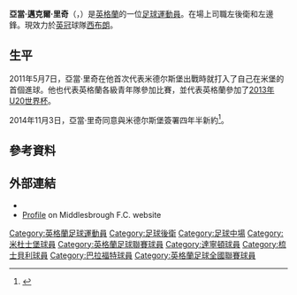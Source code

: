 {{expand|time=2014-06-17T08:03:03+00:00}}

{{noteTA
|G1=足球|G2=EPL|G3=FAcup
|T=zh-hans:亚当·里奇;zh-hk:阿當·列亞治;zh-tw:亞當·里奇;
|1=zh-hans:亚当;zh-hk:阿當;zh-tw:亞當;
|2=zh-hans:里奇;zh-hk:列亞治;zh-tw:里奇;
|3=zh-hans:迈克尔;zh-hk:米高;zh-tw:邁克爾;
}}
{{Infobox football biography
| name = 阿當·列亞治<br>''Adam Reach''
| image =
| caption = 
| fullname = Adam Michael Reach<ref name="Professional retain list & free transfers 2012/13">{{Cite news
 |title       = Professional retain list & free transfers 2012/13
 |url         = http://www.football-league.co.uk/staticFiles/4e/bd/0,,10794~179534,00.pdf
 |publisher   = The Football League
 |format      = PDF
 |date        = 18 May 2013
 |page        = 20
 |accessdate  = 23 June 2013
 |deadurl     = yes
 |archiveurl  = https://web.archive.org/web/20140802074454/http://www.football-league.co.uk/staticFiles/4e/bd/0%2C%2C10794~179534%2C00.pdf
 |archivedate = 2014年8月2日
}}</ref>
| birth_date = {{birth date and age|1993|2|3|df=y}}
| birth_place = [[英格蘭|英格蘭]][[切斯特勒街|切斯特勒街]]
| height = {{height|ft=6|in=1}}
| position = [[後衛_(足球)#邊後衛|左閘]]、[[中場#翼鋒|翼鋒]]
| currentclub = [[西布罗姆维奇足球俱乐部|西布朗]]
| clubnumber = 20
| youthyears1 = 2009–2010
| youthclubs1 = [[米德尔斯堡足球俱乐部|米杜士堡]]
| years1 = 2010–2016 | caps1 = 63 | goals1 = 6 | clubs1 = [[米德尔斯堡足球俱乐部|米杜士堡]]
| years2 = 2011  | caps2 = 5 | goals2 = 1 | clubs2 = → [[达灵顿足球俱乐部|-{zh-hans:达灵顿; zh-hk:達寧頓;}-]]
| years3 = 2013–2014 | caps3 = 22 | goals3 = 3 | clubs3 = → [[谢斯伯利足球俱乐部|梳士貝利]]
| years4 = 2014 | caps4 = 18 | goals4 = 3 | clubs4= → [[布拉德福德城足球俱乐部|巴拉福特]]
| years5 = 2015–2016
| clubs5 = → [[普雷斯顿足球俱乐部|普雷斯頓]]
| caps5 = 35
| goals5 = 4
| years6 = 2016–2021
| clubs6 = [[谢周三足球俱乐部|錫周三]]
| caps6 = 209
| goals6 = 21
| years7 = 2021–
| clubs7 = [[西布罗姆维奇足球俱乐部|西布朗]]
| caps7 = 11
| goals7 = 0
| nationalyears1 = 2011 | nationalteam1 = [[英格蘭19歲以下足球代表隊|英格蘭U19]] | nationalcaps1  = 4 | nationalgoals1 = 0
| nationalyears2 = 2013 | nationalteam2 = [[英格蘭20歲以下足球代表隊|英格蘭U20]] | nationalcaps2  = 3 | nationalgoals2 = 0
| club-update = 2021年11月3日 04:02 (UTC)
| nationalteam-update = 13:08, 29 June 2013 (UTC)
}}

'''亞當·邁克爾·里奇'''（{{lang-en|'''Adam Michael Reach'''}}，{{bd|1993年|2月3日|catidx=Reach, Adam}}）是[[英格蘭|英格蘭]]的一位[[足球|足球]][[運動員|運動員]]。在場上司職左後衛和左邊鋒。現效力於[[英格蘭足球冠軍聯賽|英冠]]球隊[[西布罗姆维奇足球俱乐部|西布朗]]。

==生平==
2011年5月7日，亞當·里奇在他首次代表米德尔斯堡出戰時就打入了自己在米堡的首個進球。他也代表英格蘭各級青年隊參加比賽，並代表英格蘭參加了[[2013年U20世界盃足球賽|2013年U20世界杯]]。

2014年11月3日，亞當·里奇同意與米德尔斯堡簽署四年半新約<ref>{{citenews |language =en |url =http://www.bbc.com/sport/0/football/29883577 |title =Middlesbrough: Adam Reach signs new four-and-a-half year deal |work =''[[BBC_Sport|BBC Sport]]'' |date =2014-11-03 |accessdate =2014-12-01 |archive-date =2015-10-12 |archive-url =https://web.archive.org/web/20151012132458/http://www.bbc.com/sport/0/football/29883577 |dead-url =no }}</ref>。

==參考資料==
{{reflist}}

==外部連結==
* {{soccerbase|59372}}
* [https://web.archive.org/web/20110807050914/http://www.mfc.co.uk/page/squad/senior/biography/0%2C%2C1~55570%2C00.html Profile] on Middlesbrough F.C. website

{{西布朗球員名單}}

{{DEFAULTSORT:Reach, Adam}}
[[Category:英格蘭足球運動員|Category:英格蘭足球運動員]]
[[Category:足球後衛|Category:足球後衛]]
[[Category:足球中場|Category:足球中場]]
[[Category:米杜士堡球員|Category:米杜士堡球員]]
[[Category:英格蘭足球聯賽球員|Category:英格蘭足球聯賽球員]]
[[Category:達寧頓球員|Category:達寧頓球員]]
[[Category:梳士貝利球員|Category:梳士貝利球員]]
[[Category:巴拉福特球員|Category:巴拉福特球員]]
[[Category:英格蘭足球全國聯賽球員|Category:英格蘭足球全國聯賽球員]]
